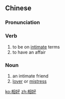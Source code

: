 ==Chinese==
{{zh-forms}}

===Pronunciation===
{{zh-pron
|m=xiānghǎo
|c=soeng1 hou2
|h=pfs=siông-hó
|mn=qz,tw,xm:siong-hó/twvk,zz:siang-hó
|cat=v,n
}}

===Verb===
{{zh-verb}}

# to be on [[intimate]] terms
# to have an affair

===Noun===
{{zh-noun}}

# an intimate friend
# [[lover]] or [[mistress]]

[[ko:相好]]
[[zh:相好]]
